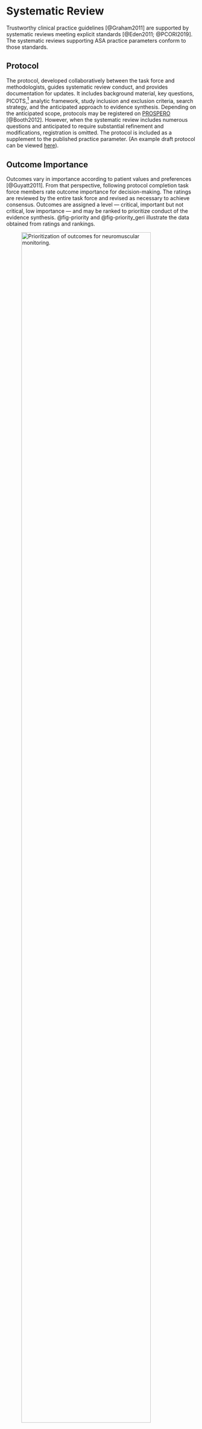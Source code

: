 # Systematic Review

Trustworthy clinical practice guidelines [@Graham2011] are supported by systematic reviews meeting explicit standards [@Eden2011; @PCORI2019]. The systematic reviews supporting ASA practice parameters conform to those standards.

## Protocol

The protocol, developed collaboratively between the task force and methodologists, guides systematic review conduct, and provides documentation for updates. It includes background material, key questions, PICOTS,[^03_syst_rev-1] analytic framework, study inclusion and exclusion criteria, search strategy, and the anticipated approach to evidence synthesis. Depending on the anticipated scope, protocols may be registered on [PROSPERO](https://www.crd.york.ac.uk/PROSPERO/) [@Booth2012]. However, when the systematic review includes numerous questions and anticipated to require substantial refinement and modifications, registration is omitted. The protocol is included as a supplement to the published practice parameter. (An example draft protocol can be viewed [here](assets/Protocol_Geriatrics_2022-09-17.pdf)).

## Outcome Importance

Outcomes vary in importance according to patient values and preferences [@Guyatt2011]. From that perspective, following protocol completion task force members rate outcome importance for decision-making. The ratings are reviewed by the entire task force and revised as necessary to achieve consensus. Outcomes are assigned a level --- critical, important but not critical, low importance --- and may be ranked to prioritize conduct of the evidence synthesis. @fig-priority and @fig-priority_geri illustrate the data obtained from ratings and rankings.

![Prioritization of outcomes for neuromuscular monitoring.](assets/priority_nmb.png){#fig-priority fig-align="left" width="90%"}

```r
#| echo: false
#| label: fig-priority_geri 
#| fig-cap: "Example of assessing outcome importance rankings in a geriatrics guideline. Rankings for the 5 most important outcomes across 7 key questions (11 respondents with maximum 77 for each outcome rank or any top 5 ranking)."

library(janitor)
library(htmltools)
library(reactable)
library(reactablefmtr)
library(tidyverse)
## key questions 1-6 & 8 --------------------------------------- (2023-01-24 11:48) @----
# function for outcome priority table by kq
outcome_tab_all <- function(outcome_dat, responses) {
  reactable(
    outcome_dat,
    pagination = FALSE,
    # highlight = TRUE,
    defaultSorted = "any_top_5",
    defaultSortOrder = "desc",
    defaultColDef = colDef(
      cell = data_bars(outcome_dat,
                       box_shadow = TRUE,
                       force_outside = c(1, 77),
                       bar_height = 12,
                       max_value = responses
                       # fill_color = "#B22215"
      ),
      style = cell_style(outcome_dat,
                         font_size = "11px",
      )
    ),
    columns = list(
      outcome = colDef(name = "Outcome", width = 200),
      rank1 = colDef(name = "Rank 1", width = 80, headerClass = "header", align = "center"),
      rank2 = colDef(name = "Rank 2", width = 80, headerClass = "header", align = "center"),
      rank3 = colDef(name = "Rank 3", width = 80, headerClass = "header", align = "center"),
      rank4 = colDef(name = "Rank 4", width = 80, headerClass = "header", align = "center"),
      rank5 = colDef(name = "Rank 5", width = 80, headerClass = "header", align = "center"),
      any_top_5 = colDef(
        name = "Any", width = 80, headerClass = "header", align = "center",
        cell = data_bars(
          outcome_dat,
          force_outside = c(1, 77),
          box_shadow = TRUE,
          bar_height = 12,
          max_value = responses,
          fill_color = "#B22215"
        )
      )
    ),
    theme = reactableTheme(
      borderColor = "#dfe2e5",
      stripedColor = "#f6f8fa",
      highlightColor = "#f0f5f9",
      cellPadding = "0px 0px"
    ),
    compact = TRUE,
    class = "priority-tbl"
  )
}

# read data for all kq
priority_dat <- readxl::read_xlsx(path = "~/Documents/_projects01/asa/_methods_manual/data/OutcomeRankingRawData_2023-01-23.xlsx", range = "A1:S89", sheet = "data") |>
  remove_empty(which = "rows") |> 
  fill(kq) |>
  # exclude kq7 not being addressed
  filter(kq != 7) |>
  mutate(id = paste0(kq, "-", id))

# function to tally the number by rank 1, 2, 3, 4, 5
rankings_all <- function(priority) {
  priority_dat |>
    # group_by(kq) |>
    summarise(across(3:19, ~ sum(.x == priority, na.rm = TRUE)), .names = "{.col}") |>
    mutate(rank = priority)
}

rankings_dat <- bind_rows(rankings_all(1), rankings_all(2), rankings_all(3), rankings_all(4), rankings_all(5)) |>
  select(-.names)

rankings_dat <- tblhelpr::transpose_tibble(rankings_dat, col_names = rank, id_col = "outcomes") |>
  rename_with(.fn = ~ paste0("rank", .)) |>
  rename(outcome = rankoutcomes) |>
  mutate(across(rank1:rank5, as.numeric),
    any_top_5 = rank5 + rank4 + rank3 + rank2 + rank1
  )

# rankings_dat |>
#   summarise(across(rank1:rank5, sum))

outcome_tab_all(rankings_dat, 77)
```

<font size = 2>*Note that rows can be reordered according to ranking by clicking on column headers.*</font>

## Identifying Literature

### Database Searches

A librarian/information specialist develops search strategies after reviewing the protocol and participating in task force meetings. The primary bibliographic databases queried include PubMed, Embase®, Scopus®, and Cochrane Central Register of Controlled Trials. The task force also submits relevant references for consideration, including systematic reviews and guidelines for reference checking. To ensure that relevant publications have been captured, search result identification of references submitted by the task force is examined. Grey literature searches are topic-dependent relying on registries, conference abstracts, preprint servers, and FDA documents including advisory meeting transcripts. The search dates are determinied by the task force and consider sensitivity [@Xu2022], applicability and generalizability to current practice, and resources required to conduct the review. Depending on the key question, searches may not be limited to English language publications [@Jia2020; @Juni2002; @Egger1997; @Mao2020].

### Citation Searching

Backwards searching for studies included in relevant systematic reviews, meta-analyses, and guidelines are considered eligible for inclusion. The selection process outlined below (@fig-checking) is used to identify typically 2 to 3 reviews. Studies included in the those reviews are compiled in a bibliographic database. Those studies not identified in the primary search are subsequently assessed for eligibility. On a selective basis, forward citation searching is conducted using seminal studies to identify citing studies. [Citationchaser](https://estech.shinyapps.io/citationchaser/) is used to facility citation searching [@Haddaway2022].

![Approach to backward citation searching.](assets/referenceChecking.png){#fig-checking fig-align="left" width="500"}

### Task Force

The task force is given the opportunity to submit potentially relevant primary studies, guidelines, systematic reviews, and meta-analyses. The non-primary research are included in the reference checking process and the remainder considered in the standard selection process.

### Retracted Publications

Identifying retracted publications is critical to assuring the integrity of the systematic review. Accordingly, searches for retractions of included studies are conducted using relevant search terms (eg, [see this guide](https://ambulance.libguides.com/retracted)) and the [Retraction Watch Database](http://retractiondatabase.org/RetractionSearch.aspx?) (can be facilitated using Zotero's [Retracted Items](https://www.zotero.org/blog/retracted-item-notifications/) feature).

### Deduplication

Deduplication is performed using EndNote™ (used as the primary bibliographic database) and a dedicated systematic review software platform (DistillerSR).

## Study Selection

Based on the inclusion-exclusion criteria (study design and PICOTS), study selection is performed by reviewing titles and abstracts. The semi-automated predictive tool for title and abstract screening implemented in DistillerSR is utilized. [@Polanin2019] If the number of references is exceedingly large (eg, \> 10,000 or 15,000), screening may be truncated when inclusion predictions for the remaining unscreened references are low (eg, less than 2% to 3%). Full-text review of potentially relevant publications is then conducted with reasons for exclusion at the full-text stage are recorded using a standard set of justifications.

Study designs considered eligible for specific key questions are determined by the questions, PICOTS, and evidence availability. For example, although randomized designs generally offer the most convincing evidence, if few address a particular question/PICOTS, nonrandomized designs may be included. Similarly, nonrandomized designs may be included for evaluation of harms. Case reports and case series, conference abstracts, letters not considered brief research reports, non-English publications, and animal studies are generally not considered eligible.

Two reviewers independently apply inclusion-exclusion criteria at each stage with discrepancies resolved by consensus including a third reviewer. Training sets are used to develop agreement concerning the application of inclusion-exclusion criteria.

## Data Extraction/Management

Accurate data extraction, quality control, and data management enhance reproducibility and support valid evidence synthesis. The workflow standardizes data extraction into a dedicated database with an audit log, and once entered, minimizes manual data manipulation (eg, cutting and pasting).

A standard review-specific set of data entry forms, modified for each systematic review, are used:

-   Study characteristics<br/>
-   Study arm data<br/>
-   Dichotomous outcomes (as reported)<br/>
-   Continuous outcomes (as reported)<br/>
-   Likert or other rating scale outcomes (as reported)<br/>
-   Risk of bias

Data are abstracted by a single reviewer with verification [@PCORI2019 SR-1] of data relevant for quantitative synthesis and rating (GRADEing) the strength of evidence. Figures are digitized as necessary to obtain results for synthesis. Data are maintained and edited in DistillerSR, a data dictionary compiled, and then transferred to a local repository for evidence synthesis or reports created using DistillerSR. A sample study characteristics form can be seen [here](assets/studyCharacteristicsGeri.pdf).

## Study Risk of Bias Assessment

Risk of bias for individual studies are evaluated using tools relevant for the study design. The most commonly used tools include:

-   Randomized clinical trials --- [Cochrane risk of bias tool 2.0](https://sites.google.com/site/riskofbiastool/welcome/rob-2-0-tool/current-version-of-rob-2)
-   Nonrandomized studies --- [ROBINS-I](https://sites.google.com/site/riskofbiastool/welcome/home) (Risk Of Bias In Non-randomized Studies of Interventions)
-   Diagnostic studies -- [QUADAS-2](https://www.bristol.ac.uk/population-health-sciences/projects/quadas/quadas-2/) (Quality Assessment of Diagnostic Accuracy Studies)

Risk of bias assessments are performed independently by 2 reviews and discordances in domain and signalling question results reconciled by concensus including a third reviewer as necessary. Separate risk of bias assessments are conducted for clinical and patient reported outcomes, but may not be conducted for each of the typically multiple outcomes examined.

[^03_syst_rev-1]: Populations, interventions, comparators, outcomes, timing, and setting.
